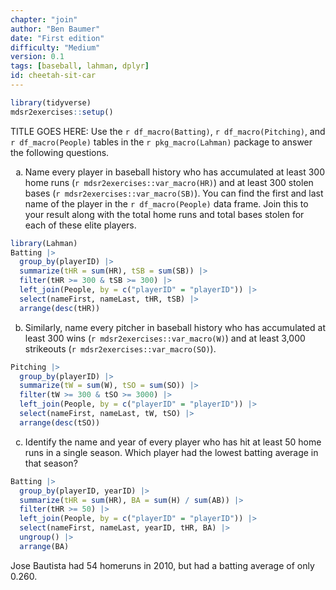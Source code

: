 ```yaml
---
chapter: "join"
author: "Ben Baumer"
date: "First edition"
difficulty: "Medium"
version: 0.1
tags: [baseball, lahman, dplyr]
id: cheetah-sit-car 
---
```


```r
library(tidyverse)
mdsr2exercises::setup()
```

TITLE GOES HERE: Use the `r df_macro(Batting)`, `r df_macro(Pitching)`, and `r df_macro(People)` tables in the `r pkg_macro(Lahman)` package to answer the following questions.

a. Name every player in baseball history who has accumulated at least 300 home runs (`r mdsr2exercises::var_macro(HR)`) and at least 300 stolen bases (`r mdsr2exercises::var_macro(SB)`). You can find the first and last name of the player in the `r df_macro(People)` data frame. Join this to your result along with the total home runs and total bases stolen for each of these elite players.

<!--begin-answer-->
```r
library(Lahman)
Batting |>
  group_by(playerID) |>
  summarize(tHR = sum(HR), tSB = sum(SB)) |>
  filter(tHR >= 300 & tSB >= 300) |>
  left_join(People, by = c("playerID" = "playerID")) |>
  select(nameFirst, nameLast, tHR, tSB) |>
  arrange(desc(tHR))
```
<!--end-answer-->

b. Similarly, name every pitcher in baseball history who has accumulated at least 300 wins (`r mdsr2exercises::var_macro(W)`) and at least 3,000 strikeouts (`r mdsr2exercises::var_macro(SO)`).

<!--begin-answer-->
```r
Pitching |>
  group_by(playerID) |>
  summarize(tW = sum(W), tSO = sum(SO)) |>
  filter(tW >= 300 & tSO >= 3000) |>
  left_join(People, by = c("playerID" = "playerID")) |>
  select(nameFirst, nameLast, tW, tSO) |>
  arrange(desc(tSO))
```
<!--end-answer-->

c. Identify the name and year of every player who has hit at least 50 home runs in a single season. Which player had the lowest batting average in that season?

<!--begin-answer-->
```r
Batting |>
  group_by(playerID, yearID) |>
  summarize(tHR = sum(HR), BA = sum(H) / sum(AB)) |>
  filter(tHR >= 50) |>
  left_join(People, by = c("playerID" = "playerID")) |>
  select(nameFirst, nameLast, yearID, tHR, BA) |>
  ungroup() |>
  arrange(BA)
```
Jose Bautista had 54 homeruns in 2010, but had a batting average of only 0.260.
<!--end-answer-->
